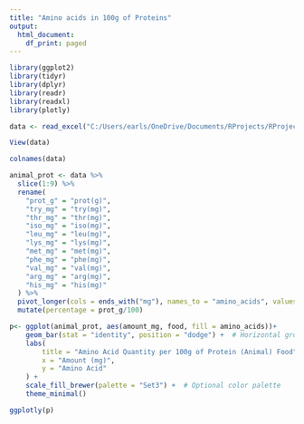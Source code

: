 ```yaml
---
title: "Amino acids in 100g of Proteins"
output:
  html_document:
    df_print: paged
---
```


```r
library(ggplot2)
library(tidyr)
library(dplyr)
library(readr)
library(readxl)
library(plotly)
```

```r
data <- read_excel("C:/Users/earls/OneDrive/Documents/RProjects/RProjects/MyProjects/Diet and Health/Amino acids/Data/Safe levels of protein intake.xlsx", sheet=3)
```

```r
View(data)
```

```r
colnames(data)
```

```r
animal_prot <- data %>% 
  slice(1:9) %>%
  rename(
    "prot_g" = "prot(g)",
    "try_mg" = "try(mg)",
    "thr_mg" = "thr(mg)",
    "iso_mg" = "iso(mg)",
    "leu_mg" = "leu(mg)",
    "lys_mg" = "lys(mg)",
    "met_mg" = "met(mg)",
    "phe_mg" = "phe(mg)",
    "val_mg" = "val(mg)",
    "arg_mg" = "arg(mg)",
    "his_mg" = "his(mg)"
  ) %>%
  pivot_longer(cols = ends_with("mg"), names_to = "amino_acids", values_to = "amount_mg") %>% 
  mutate(percentage = prot_g/100)
```


```r
p<- ggplot(animal_prot, aes(amount_mg, food, fill = amino_acids))+
    geom_bar(stat = "identity", position = "dodge") +  # Horizontal grouped bars
    labs(
        title = "Amino Acid Quantity per 100g of Protein (Animal) Food",
        x = "Amount (mg)",
        y = "Amino Acid"
    ) +
    scale_fill_brewer(palette = "Set3") +  # Optional color palette
    theme_minimal()
```

```r
ggplotly(p)
```